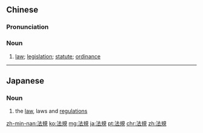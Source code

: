 {{also|法规}}
==Chinese==
{{zh-forms|s=法规}}

===Pronunciation===
{{zh-pron
|m=fǎguī
|c=faat3 kwai1
|mn=hoat-kui
|cat=n
}}

===Noun===
{{zh-noun}}

# [[law]]; [[legislation]]; [[statute]]; [[ordinance]]

{{zh-cat|Advanced}}

----

==Japanese==
{{ja-kanjitab|ほう|き|yomi=on}}

===Noun===
{{ja-noun|ほうき}}

# the [[law]], laws and [[regulation]]s

[[zh-min-nan:法規]]
[[ko:法規]]
[[mg:法規]]
[[ja:法規]]
[[pt:法規]]
[[chr:法規]]
[[zh:法規]]